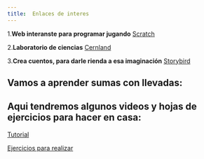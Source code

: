 ```yaml
---
title:  Enlaces de interes 
---
```


1.**Web interanste para programar jugando**
[Scratch](https://scratch.mit.edu/)

2.**Laboratorio de ciencias**
[Cernland](http://www.cernland.net/index.php)

3.**Crea cuentos, para darle rienda a esa imaginación**
[Storybird](https://storybird.com/)


## Vamos a aprender sumas con llevadas:

Aqui tendremos algunos videos y hojas de ejercicios para hacer en casa:
--
[Tutorial](https://www.youtube.com/watch?v=k46QCr1GofU)

[Ejercicios para realizar](https://www.edufichas.com/matematicas/sumas-llevando/)


